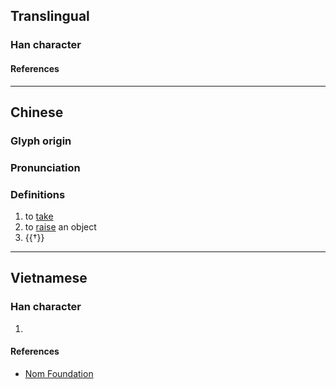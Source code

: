 {{character info/new}}
==Translingual==

===Han character===
{{Han char|rn=64|rad=手|as=16|sn=19|four=51017|canj=QYPT|ids=⿰扌盧}}

====References====
{{Han ref|kx=0462.360|dkj=12965|dj=0811.360|hdz=31982.150|uh=650E}}

----
==Chinese==
{{zh-forms}}

===Glyph origin===
{{Han etym}}

===Pronunciation===
{{zh-pron
|m=lú
|c=lou4
|mc=y
|oc=y
|cat=v
}}

===Definitions===
{{zh-hanzi}}

# to [[take]]
# to [[raise]] an object
# {{†}} {{zh-alt-form|攞}}

----

==Vietnamese==

===Han character===
{{vi-readings|rs=手16|reading=[[rờ]], [[lư]], [[lựa]]}}

# {{defn|lang=vi|sort=手16}}

====References====
* [http://nomfoundation.org/common/nom_details.php?codepoint=650e Nom Foundation]